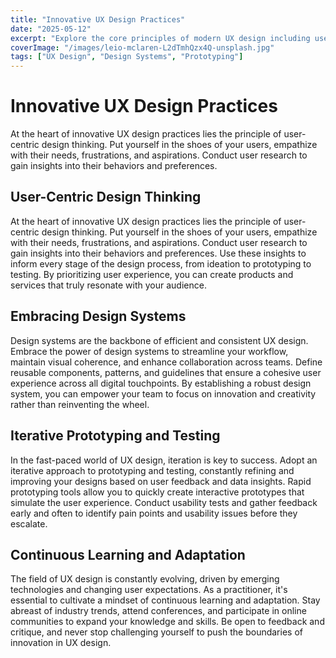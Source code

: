 ```yaml
---
title: "Innovative UX Design Practices"
date: "2025-05-12"
excerpt: "Explore the core principles of modern UX design including user-centric thinking and design systems"
coverImage: "/images/leio-mclaren-L2dTmhQzx4Q-unsplash.jpg"
tags: ["UX Design", "Design Systems", "Prototyping"]
---
```


# Innovative UX Design Practices

At the heart of innovative UX design practices lies the principle of user-centric design thinking. Put yourself in the shoes of your users, empathize with their needs, frustrations, and aspirations. Conduct user research to gain insights into their behaviors and preferences.

## User-Centric Design Thinking

At the heart of innovative UX design practices lies the principle of user-centric design thinking. Put yourself in the shoes of your users, empathize with their needs, frustrations, and aspirations. Conduct user research to gain insights into their behaviors and preferences. Use these insights to inform every stage of the design process, from ideation to prototyping to testing. By prioritizing user experience, you can create products and services that truly resonate with your audience.

## Embracing Design Systems

Design systems are the backbone of efficient and consistent UX design. Embrace the power of design systems to streamline your workflow, maintain visual coherence, and enhance collaboration across teams. Define reusable components, patterns, and guidelines that ensure a cohesive user experience across all digital touchpoints. By establishing a robust design system, you can empower your team to focus on innovation and creativity rather than reinventing the wheel.

## Iterative Prototyping and Testing

In the fast-paced world of UX design, iteration is key to success. Adopt an iterative approach to prototyping and testing, constantly refining and improving your designs based on user feedback and data insights. Rapid prototyping tools allow you to quickly create interactive prototypes that simulate the user experience. Conduct usability tests and gather feedback early and often to identify pain points and usability issues before they escalate.

## Continuous Learning and Adaptation

The field of UX design is constantly evolving, driven by emerging technologies and changing user expectations. As a practitioner, it's essential to cultivate a mindset of continuous learning and adaptation. Stay abreast of industry trends, attend conferences, and participate in online communities to expand your knowledge and skills. Be open to feedback and critique, and never stop challenging yourself to push the boundaries of innovation in UX design.
